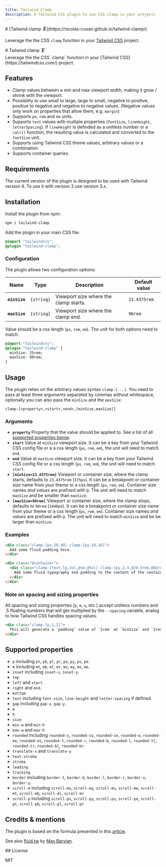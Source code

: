 ```yaml
---
title: Tailwind Clamp
description: A Tailwind CSS plugin to use CSS clamp in your projects
---
```


<Conditional target="md">
  # [Tailwind clamp 🗜️](https://nicolas-cusan.github.io/tailwind-clamp/)

  Leverage the the CSS `clamp` function in your [Tailwind CSS](https://tailwindcss.com/) project.
</Conditional>

<Conditional target="astro">
  # Tailwind clamp 🗜️

  <div class="clamp-[text,lg,xl] [&>p>a]:no-underline">
    Leverage the the CSS `clamp` function in your [Tailwind CSS](https://tailwindcss.com/) project.
  </div>
  <BtnList />
</Conditional>

## Features

- Clamp values between a min and max viewport width, making it grow / shrink with the viewport.
- Possibility to use small to large, large to small, negative to positive, positive to negative and negative to negative values. (Negative values only work on properties that allow them, e.g. `margin`)
- Supports `px`, `rem` and `em` units.
- Supports `text` values with multiple properties (`fontSize`, `lineHeight`, `letterSpacing`). If `lineHeight` is definded as a unitless number or a `calc()` function, the resulting value is calculated and converted to the `fontSize` unit.
- Supports using Tailwind CSS theme values, arbitrary values or a combination.
- Supports container queries.

## Requirements

The current version of the plugin is designed to be used with Tailwind version 4. To use it with version 3 use version 3.x.

## Installation

Install the plugin from npm:

```sh
npm i tailwind-clamp
```

Add the plugin in your main CSS file:

```css
@import "tailwindcss";
@plugin "tailwind-clamp";
```

### Configuration

The plugin allows two configuration options:

| Name          | Type       | Description                           | Default value |
| ------------- | ---------- | ------------------------------------- | ------------- |
| **`minSize`** | `{string}` | Viewport size where the clamp starts. | `23.4375rem`  |
| **`maxSize`** | `{string}` | Viewport size where the clamp end.    | `90rem`       |

Value should be a css length (`px`, `rem`, `em`). The unit for both options need to match.

```css
@import "tailwindcss";
@plugin "tailwind-clamp" {
  minSize: 25rem;
  maxSize: 80rem;
}
```

## Usage

The plugin relies on the arbitrary values syntax `clamp-[...]`. You need to pass at least three arguments separated by commas without whitespace, optionally you can also pass the `minSize` and the `maxSize`:

```
clamp-[<property>,<start>,<end>,[minSize,maxSize]]
```

### Arguments

- **`property`** Property that the value should be applied to. See a list of all [supported properties below](#supported-properties).
- **`start`** Value at `minSize` viewport size. It can be a key from your Tailwind CSS config file or a a css length (`px`, `rem`, `em`), the unit will need to match `end`.
- **`end`** Value at `maxSize` viewport size. It can be a key from your Tailwind CSS config file or a css length (`px`, `rem`, `em`), the unit will need to match `start`.
- **`[minSize=23.4375rem]`** Viewport or container size, where the clamp starts, defaults to `23.4375rem` (`375px`). It can be a breakpoint or container size name from your theme or a css length (`px`, `rem`, `em`). Container size names _and values_ are prefixed with `@`. The unit will need to match `maxSize` and be smaller than `maxSize`.
- **`[maxSize=90rem]`** Viewport or container size, where the clamp stops, defaults to `90rem` (`1440px`). It can be a breakpoint or container size name from your theme or a css length (`px`, `rem`, `em`). Container size names _and values_ are prefixed with `@`. The unit will need to match `minSize` and be be larger than `minSize`.

### Examples

```html
<div class="clamp-[px,20,40] clamp-[py,10,18]">
  Add some fluid padding here.
</div>

<div class="@container">
  <div class="clamp-[text,lg,3xl,@sm,@5xl] clamp-[py,2,4,@29.5rem,@82rem]">
    Add some fluid typography and padding to the content of the container.
  </div>
</div>
```

### Note on spacing and sizing properties

All spacing and sizing properties (`p`, `m`, `w`, etc.) accept unitless numbers and .5 floating numbers that will get multiplied by the `--spacing` variable, analog to how Tailwind CSS handles spacing values.

```html
<div class="clamp-[p,1,2]">
  This will generate a `padding` value of `1rem` at `minSize` and `2rem` at `maxSize`.
</div>
```

## Supported properties

- `p` including `pt`, `pb`, `pl`, `pr`, `px`, `py`, `ps`, `pe`.
- `m` including `mt`, `mb`, `ml`, `mr`, `mx`, `my`, `ms`, `me`.
- `inset` including `inset-x`, `inset-y`.
- `top`
- `left` and `start`.
- `right` and `end`.
- `bottom`
- `text` including `font-size`, `line-height` and `letter-spacing` if defined.
- `gap` including `gap-x`, `gap-y`.
- `w`
- `h`
- `size`
- `min-w` and `min-h`
- `max-w` and `max-h`
- `rounded` including `rounded-s`, `rounded-ss`, `rounded-se`, `rounded-e`, `rounded-ee`, `rounded-es`, `rounded-t`, `rounded-r`, `rounded-b`, `rounded-l`, `rounded-tl`, `rounded-tr`, `rounded-bl`, `rounded-br`.
- `translate-x` and `translate-y`
- `text-stroke`
- `stroke`
- `leading`
- `tracking`
- `border` including `border-t`, `border-b`, `border-l`, `border-r`, `border-x`, `border-y`.
- `scroll-m` including `scroll-mx`, `scroll-my`, `scroll-ms`, `scroll-me`, `scroll-mt`, `scroll-mb`, `scroll-ml`, `scroll-mr`
- `scroll-p` including `scroll-px`, `scroll-py`, `scroll-ps`, `scroll-pe`, `scroll-pt`, `scroll-pb`, `scroll-pl`, `scroll-pr`

## Credits & mentions

The plugin is based on the formula presented in this [article](https://chriskirknielsen.com/blog/modern-fluid-typography-with-clamp/).

See also [fluid.tw](https://fluid.tw/) by [Max Barvian](https://barvian.me/).

<Conditional target="md">
## License

MIT
</Conditional>